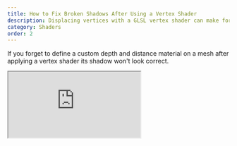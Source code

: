 ```yaml
---
title: How to Fix Broken Shadows After Using a Vertex Shader
description: Displacing vertices with a GLSL vertex shader can make for fantastic results but it's very easy to leave out a crucial step to ensure shadows remain correct.
category: Shaders
order: 2
---
```


If you forget to define a custom depth and distance material on a mesh after applying a vertex shader its shadow won't look correct.

<iframe
  className="my-10 h-96 w-full overflow-hidden focus:outline-none"
  src="https://codesandbox.io/embed/q7cc8g?view=preview&module=%2Fsrc%2Fcircle.tsx&hidenavigation=1"
  title="Shadows broken example"
/>

## Tools needed for the fix

- The same [GLSL vertex shader](https://developer.mozilla.org/en-US/docs/Games/Techniques/3D_on_the_web/GLSL_Shaders#vertex_shaders) used previously
- The [THREE-CustomShaderMaterial](https://github.com/FarazzShaikh/THREE-CustomShaderMaterial) library for Three.js which heavily reduces boilerplate code
- Custom [depth](https://threejs.org/docs/#api/en/materials/MeshDepthMaterial) and [distance](https://threejs.org/docs/#api/en/materials/MeshDistanceMaterial) materials

## Applying the missing materials

Depth and distance materials are used to create shadow maps for spot lights and point lights respectively. The fix is a matter of adding custom ones to the mesh using the same vertex shader used previously.

```diff
<mesh position={[0, 0.2, 3]} castShadow receiveShadow>
  <sphereGeometry args={[0.75, 100, 100]} />
  <CustomShaderMaterial
    baseMaterial={MeshStandardMaterial}
    vertexShader={vertexShader}
    color="red"
  />
+  <CustomShaderMaterial
+    attach="customDistanceMaterial"
+    baseMaterial={MeshDistanceMaterial}
+    vertexShader={vertexShader}
+  />
+  <CustomShaderMaterial
+    attach="customDepthMaterial"
+    baseMaterial={MeshDepthMaterial}
+    vertexShader={vertexShader}
+  />
</mesh>
```

<iframe
  className="my-10 h-96 w-full overflow-hidden focus:outline-none"
  src="https://codesandbox.io/embed/n3d67m?view=preview&module=%2Fsrc%2Fcircle.tsx&hidenavigation=1"
  title="Shadows fixed example"
/>

The shadow looks like a tear drop just like the mesh.
